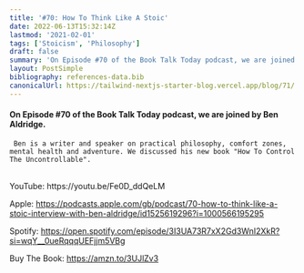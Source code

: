 ```yaml
---
title: '#70: How To Think Like A Stoic'
date: 2022-06-13T15:32:14Z
lastmod: '2021-02-01'
tags: ['Stoicism', 'Philosophy']
draft: false
summary: 'On Episode #70 of the Book Talk Today podcast, we are joined by Ben Aldridge. Ben is a writer and speaker on practical philosophy, comfort zones, mental health and adventure. We discussed his new book "How To Control The Uncontrollable".'
layout: PostSimple
bibliography: references-data.bib
canonicalUrl: https://tailwind-nextjs-starter-blog.vercel.app/blog/71/
---
```


#### On Episode #70 of the Book Talk Today podcast, we are joined by Ben Aldridge.

     Ben is a writer and speaker on practical philosophy, comfort zones, mental health and adventure. We discussed his new book "How To Control The Uncontrollable".

<br />
YouTube: https://youtu.be/Fe0D_ddQeLM

Apple: https://podcasts.apple.com/gb/podcast/70-how-to-think-like-a-stoic-interview-with-ben-aldridge/id1525619296?i=1000566195295

Spotify: https://open.spotify.com/episode/3I3UA73R7xX2Gd3WnI2XkR?si=wqY__0ueRqqqUEFjjm5VBg

Buy The Book: https://amzn.to/3UJlZv3
